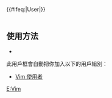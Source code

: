 {{Userbox
  |border-c = #007f00
  |border-s = 1
  |id-c     = #007f00
  |id-s     = 15
  |id-fc    = #c0c0c0
  |info-c   = #cccc99
  |info-s   = 9
  |info-fc  = #000066
  |id       = [[File:Vimlogo.svg|40px]]
  |info     = 該用戶使用'''[[Vim|Vim]]'''編輯[[文本文件|-{zh-cn:文本文件; zh-tw:文字檔案;}-]]。
}}
<includeonly>{{#ifeq:{{NAMESPACE}}|User|[[Category:Vim 使用者|{{PAGENAME}}]]}}</includeonly>
<noinclude>
<br /><br />
<div style="clear: both; float: left;"></div>
==使用方法==
*{{tl|User vim}} 
此用戶框會自動把你加入以下的用戶組別：
*[[:Category:Vim 使用者|Vim 使用者]]
[[Category:软件用户框模板|E:Vim]]
</noinclude>
